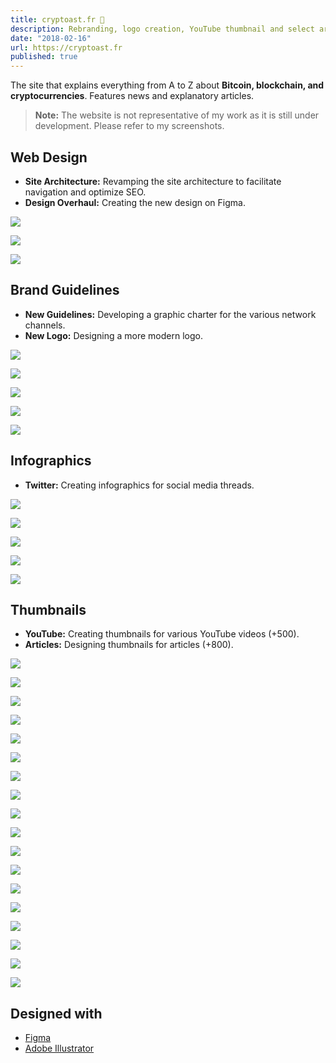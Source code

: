 ```yaml
---
title: cryptoast.fr 🍞
description: Rebranding, logo creation, YouTube thumbnail and select article designs, web design, banner creation, NFT design, video editing, animation, CTA creation...
date: "2018-02-16"
url: https://cryptoast.fr
published: true
---
```


The site that explains everything from A to Z about **Bitcoin, blockchain, and cryptocurrencies**. Features news and explanatory articles.

> **Note:** The website is not representative of my work as it is still under development. Please refer to my screenshots.

## Web Design

- **Site Architecture:** Revamping the site architecture to facilitate navigation and optimize SEO.
- **Design Overhaul:** Creating the new design on Figma.



![](/cryptoast-home.png)

![](/cryptoast-cmc.png)

![](/cryptoast-article.png)

## Brand Guidelines

- **New Guidelines:** Developing a graphic charter for the various network channels.
- **New Logo:** Designing a more modern logo.



![](/cryptoast-logo.png)

![](/cryptoast-twitter.png)

![](/6ans.jpeg)

![](/10m.jpeg)

![](/cryptoast-spotify.png)

## Infographics

- **Twitter:** Creating infographics for social media threads.



![](/toast-cm-1.png)

![](/toast-cm-2.png)

![](/toast-cm-3.png)

![](/toast-cm-4.png)

![](/toast-cm-5.jpg)

## Thumbnails

- **YouTube:** Creating thumbnails for various YouTube videos (+500).
- **Articles:** Designing thumbnails for articles (+800).



![](/cryptoast-vitalik.png)

![](/cryptoast-kraken.png)

![](/cryptoast-minia-1.png)

![](/cryptoast-minia-2.png)

![](/cryptoast-minia-3.png)

![](/cryptoast-minia-4.png)

![](/cryptoast-minia-5.png)

![](/cryptoast-minia-6.png)

![](/cryptoast-minia-7.jpg)

![](/cryptoast-minia-8.png)

![](/cryptoast-minia-9.png)

![](/cryptoast-minia-10.png)

![](/cryptoast-minia-11.png)

![](/cryptoast-minia-12.jpeg)

![](/cryptoast-minia-13.jpeg)

![](/cryptoast-minia-14.jpg)

![](/cryptoast-minia-15.jpg)

![](/cryptoast-minia-16.jpg)


## Designed with

- [Figma](https://www.figma.com/)
- [Adobe Illustrator](https://www.adobe.com/products/illustrator.html)
